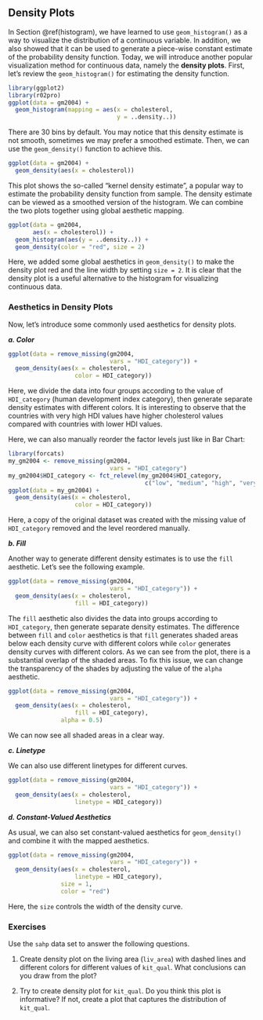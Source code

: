 ## Density Plots {#density-plot}

In Section \@ref(histogram), we have learned to use `geom_histogram()` as a way to visualize the distribution of a continuous variable. In addition, we also showed that it can be used to generate a piece-wise constant estimate of the probability density function. Today, we will introduce another popular visualization method for continuous data, namely the **density plots**. First, let's review the `geom_histogram()` for estimating the density function. 

```r
library(ggplot2)
library(r02pro)
ggplot(data = gm2004) + 
  geom_histogram(mapping = aes(x = cholesterol,
                               y = ..density..))
```

There are 30 bins by default. You may notice that this density estimate is not smooth, sometimes we may prefer a smoothed estimate. Then, we can use the `geom_density()` function to achieve this. 

```r
ggplot(data = gm2004) + 
  geom_density(aes(x = cholesterol))
```

This plot shows the so-called "kernel density estimate", a popular way to estimate the probability density function from sample. The density estimate can be viewed as a smoothed version of the histogram. We can combine the two plots together using global aesthetic mapping. 

```r
ggplot(data = gm2004, 
       aes(x = cholesterol)) +
  geom_histogram(aes(y = ..density..)) +
  geom_density(color = "red", size = 2)
```

Here, we added some global aesthetics in `geom_density()` to make the density plot red and the line width by setting `size = 2`. It is clear that the density plot is a useful alternative to the histogram for visualizing continuous data. 

### Aesthetics in Density Plots

Now, let's introduce some commonly used aesthetics for density plots.

***a. Color***

```r
ggplot(data = remove_missing(gm2004, 
                             vars = "HDI_category")) +  
  geom_density(aes(x = cholesterol, 
                   color = HDI_category))
```

Here, we divide the data into four groups according to the value of `HDI_category` (human development index category), then generate separate density estimates with different colors. It is interesting to observe that the countries with very high HDI values have higher cholesterol values compared with countries with lower HDI values.

Here, we can also manually reorder the factor levels just like in Bar Chart:

```r
library(forcats)
my_gm2004 <- remove_missing(gm2004, 
                             vars = "HDI_category")
my_gm2004$HDI_category <- fct_relevel(my_gm2004$HDI_category,
                                       c("low", "medium", "high", "very high"))
ggplot(data = my_gm2004) +  
  geom_density(aes(x = cholesterol, 
                   color = HDI_category)) 
```

Here, a copy of the original dataset was created with the missing value of `HDI_category` removed and the level reordered manually. 

***b. Fill***

Another way to generate different density estimates is to use the `fill` aesthetic. Let's see the following example.

```r
ggplot(data = remove_missing(gm2004, 
                             vars = "HDI_category")) +  
  geom_density(aes(x = cholesterol, 
                   fill = HDI_category))
```

The `fill` aesthetic also divides the data into groups according to `HDI_category`, then generate separate density estimates. The difference between  `fill` and  `color` aesthetics is that `fill`  generates shaded areas below each density curve with different colors while `color` generates density curves with different colors.  As we can see from the plot, there is a substantial overlap of the shaded areas. To fix this issue, we can change the transparency of the shades by adjusting the value of the `alpha` aesthetic.

```r
ggplot(data = remove_missing(gm2004, 
                             vars = "HDI_category")) +  
  geom_density(aes(x = cholesterol, 
                   fill = HDI_category), 
               alpha = 0.5)
```

We can now see all shaded areas in a clear way. 

***c. Linetype***

We can also use different linetypes for different curves.

```r
ggplot(data = remove_missing(gm2004, 
                             vars = "HDI_category")) +  
  geom_density(aes(x = cholesterol, 
                   linetype = HDI_category))
```


***d. Constant-Valued Aesthetics***

As usual, we can also set constant-valued aesthetics for `geom_density()` and combine it with the mapped aesthetics. 

```r
ggplot(data = remove_missing(gm2004, 
                             vars = "HDI_category")) +  
  geom_density(aes(x = cholesterol, 
                   linetype = HDI_category), 
               size = 1, 
               color = "red")
```

Here, the `size` controls the width of the density curve. 


### Exercises

Use the `sahp` data set to answer the following questions.

1. Create density plot on the living area (`liv_area`) with dashed lines and different colors for different values of `kit_qual`. What conclusions can you draw from the plot? 

2. Try to create density plot for `kit_qual`. Do you think this plot is informative? If not, create a plot that captures the distribution of `kit_qual`.   



